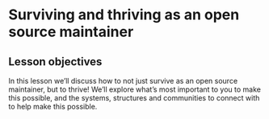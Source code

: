 # Surviving and thriving as an open source maintainer

::: {.callout-tip}
## Lesson objectives

In this lesson we'll discuss how to not just survive as an open source maintainer, but to thrive! We'll explore what's most important to you to make this possible, and the systems, structures and communities to connect with to help make this possible. 
:::